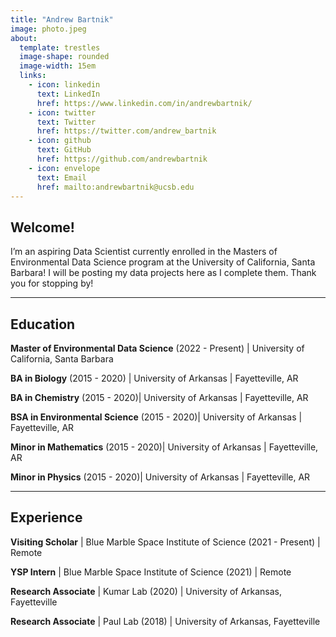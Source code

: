 ```yaml
---
title: "Andrew Bartnik"
image: photo.jpeg
about: 
  template: trestles
  image-shape: rounded
  image-width: 15em
  links:
    - icon: linkedin 
      text: LinkedIn
      href: https://www.linkedin.com/in/andrewbartnik/
    - icon: twitter 
      text: Twitter
      href: https://twitter.com/andrew_bartnik
    - icon: github 
      text: GitHub
      href: https://github.com/andrewbartnik
    - icon: envelope 
      text: Email
      href: mailto:andrewbartnik@ucsb.edu
---
```


## **Welcome!**

I'm an aspiring Data Scientist currently enrolled in the Masters of Environmental Data Science program at the University of California, Santa Barbara! I will be posting my data projects here as I complete them. Thank you for stopping by!

------------------------------------------------------------------------

## **Education**

**Master of Environmental Data Science** (2022 - Present) \| University of California, Santa Barbara

**BA in Biology** (2015 - 2020) \| University of Arkansas \| Fayetteville, AR

**BA in Chemistry** (2015 - 2020)\| University of Arkansas \| Fayetteville, AR

**BSA in Environmental Science** (2015 - 2020)\| University of Arkansas \| Fayetteville, AR

**Minor in Mathematics** (2015 - 2020)\| University of Arkansas \| Fayetteville, AR

**Minor in Physics** (2015 - 2020)\| University of Arkansas \| Fayetteville, AR

------------------------------------------------------------------------

## **Experience**

**Visiting Scholar** \| Blue Marble Space Institute of Science (2021 - Present) \| Remote

**YSP Intern** \| Blue Marble Space Institute of Science (2021) \| Remote

**Research Associate** \| Kumar Lab (2020) \| University of Arkansas, Fayetteville

**Research Associate** \| Paul Lab (2018) \| University of Arkansas, Fayetteville
